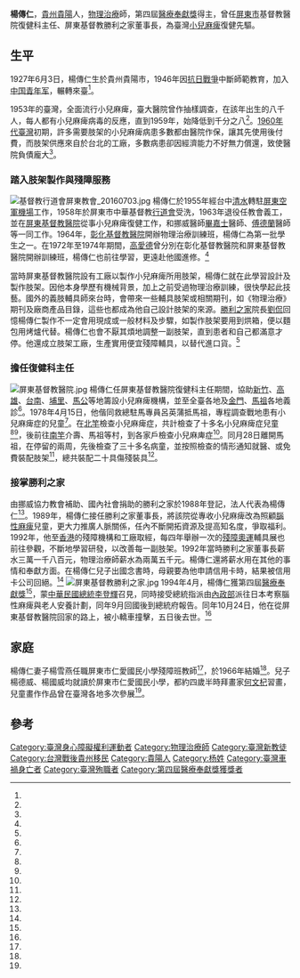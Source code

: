 {{Infobox Person
|name   =楊傳仁
|image     = 
|image_size     = 
|caption =
|birth_date  = {{birth date|1927|6|3}}
|birth_place = {{ROC-1912|貴州省}}[[貴陽市|貴陽縣]]
|death_date  ={{Death date and age|1994|10|29|1927|6|3}}
|death_place = {{ROC|台灣省}}[[屏東縣|屏東縣]][[屏東市|屏東市]]
|nationality = {{ROC}}
|occupation = 物理治療師
|alma_mater        = 
|office = 
|term_start = 
|term_end = 
|awards= 醫療奉獻獎（1994年）
|spouse = 楊雪燕
|children = 楊德威（長子）<br />楊國威（次子）
}}
'''楊傳仁'''{{BD|1927年|6月3日|1994年|10月29日|}}，[[貴州|貴州]][[貴陽|貴陽]]人，[[物理治療|物理治療]]師，第四屆[[醫療奉獻獎|醫療奉獻獎]]得主，曾任[[屏東市|屏東市]]基督教醫院復健科主任、屏東基督教勝利之家董事長，為臺灣[[小兒麻痺|小兒麻痺]]復健先驅。

==生平==
1927年6月3日，楊傳仁生於貴州貴陽市，1946年因[[抗日戰爭|抗日戰爭]]中斷師範教育，加入[[中国青年军|中国青年军]]，輾轉來臺<ref name="治療史"/>。

1953年的臺灣，全面流行小兒麻痺，臺大醫院曾作抽樣調查，在該年出生的八千人，每人都有小兒麻痺病毒的反應，直到1959年，始降低到千分之八<ref name="馬祖2"/>。[[1960年代臺灣|1960年代臺灣]]初期，許多需要肢架的小兒麻痺病患多數都由醫院作保，讓其先使用後付費，而肢架供應來自於台北的工廠，多數病患卻因經濟能力不好無力償還，致使醫院負債龐大<ref name="治療史"/>。

===踏入肢架製作與殘障服務===
[[File:基督教行道會屏東教會_20160703.jpg|thumb]]
楊傳仁於1955年經台中[[清水區_(臺中市)|清水]]轉駐[[屏東機場|屏東空軍機場]]工作，1958年於屏東市中華基督教[[行道會|行道會]]受洗，1963年退役任教會義工，並在[[屏東基督教醫院|屏東基督教醫院]]從事小兒麻痺復健工作，和挪威醫師[[畢嘉士|畢嘉士]]醫師、[[傅德蘭|傅德蘭]]醫師等一同工作。1964年，[[彰化基督教醫院|彰化基督教醫院]]開辦物理治療訓練班，楊傳仁為第一批學生之一。在1972年至1974年期間，[[高愛德|高愛德]]曾分別在彰化基督教醫院和屏東基督教醫院開辦訓練班，楊傳仁也前往學習，更遠赴他國進修。<ref name="治療史"/>

當時屏東基督教醫院設有工廠以製作小兒麻痺所用肢架，楊傳仁就在此學習設計及製作肢架。因他本身學歷有機械背景，加上之前受過物理治療訓練，很快學起此技藝。國外的義肢輔具師來台時，會帶來一些輔具肢架或相關期刊，如《物理治療》期刊及廠商產品目錄，這些也都成為他自己設計肢架的來源。[[勝利之家|勝利之家]]院長[[劉侃_(臺灣)|劉侃]]回憶楊傳仁製作不一定會用現成或一般材料及步驟，如製作肢架要用到烘箱，便以麵包用烤爐代替。楊傳仁也會不厭其煩地調整一副肢架，直到患者和自己都滿意才停。他還成立肢架工廠，生產實用便宜殘障輔具，以替代進口貨。<ref name="治療史"/>

===擔任復健科主任===
[[File:屏東基督教醫院.jpg|thumb]]
楊傳仁任屏東基督教醫院復健科主任期間，協助[[新竹|新竹]]、[[高雄|高雄]]、[[台南|台南]]、[[埔里|埔里]]、[[馬公|馬公]]等地籌設小兒麻痺機構，並至全臺各地及[[金門|金門]]、[[馬祖|馬祖]]各地義診<ref name="治療史"/>。1978年4月15日，他偕同救總駐馬專員呂英蒲抵馬祖，專程調查戰地患有小兒麻痺症的兒童<ref name="馬祖"/>。在[[北竿|北竿]]檢查小兒麻痺症，共計檢查了十多名小兒麻痺症兒童<ref name="馬祖3"/><ref name="馬祖4"/>，後前往[[南竿|南竿]]介壽、馬祖等村，到各家戶檢查小兒麻庳症<ref name="馬祖5"/>。同月28日離開馬祖，在停留的兩周，先後檢查了三十多名病童，並按照檢查的情形通知就醫、或免費裝配肢架<ref name="馬祖6"/>，總共裝配二十具傷殘裝具<ref name="馬祖7"/>。

===接掌勝利之家===
由挪威協力教會補助、國內社會捐助的勝利之家於1988年登記，法人代表為楊傳仁<ref name="勝利之家"/>。1989年，楊傳仁接任勝利之家董事長，將該院從專收小兒麻痺改為照顧[[腦性麻痺|腦性麻痺]]兒童，更大力推廣人脈關係，任內不斷開拓資源及提高知名度，爭取福利。1992年，他至[[香港|香港]]的殘障機構和工廠取經，每四年舉辦一次的[[殘障奧運|殘障奧運]]輔具展也前往參觀，不斷地學習研發，以改善每一副肢架。1992年當時勝利之家董事長薪水三萬一千八百元，物理治療師薪水為兩萬五千元。楊傳仁還將薪水用在其他的事情和奉獻方面。在楊傳仁兒子出國念書時，母親要為他申請信用卡時，結果被信用卡公司回絕。<ref name="治療史"/>
[[File:屏東基督教勝利之家.jpg|thumb]]
1994年4月，楊傳仁獲第四屆[[醫療奉獻獎|醫療奉獻獎]]<ref name="厚生基金會"/>，蒙[[中華民國總統|中華民國總統]][[李登輝|李登輝]]召見，同時接受總統指派由[[中華民國內政部|內政部]]派往日本考察腦性麻痺與老人安養計劃，同年9月回國後到總統府報告。同年10月24日，他在從屏東基督教醫院回家的路上，被小轎車撞擊，五日後去世。<ref name="治療史"/>

==家庭==
楊傳仁妻子楊雪燕任職屏東市仁愛國民小學殘障班教師<ref name="馬祖8"/>，於1966年結婚<ref name="治療史"/>。兒子楊德威、楊國威均就讀於屏東市仁愛國民小學，都約四歲半時拜畫家[[何文杞|何文杞]]習畫，兒童畫作作品曾在臺灣各地多次參展<ref name="馬祖8"/>。

==參考==
{{portal box|人物|台灣|醫學|基督教|身心障礙}}
{{reflist|2|refs=

<ref name="勝利之家">{{Cite web|url=http://foundations.olc.tw/foundations/view/556bc30c-de74-444c-b7a6-2a1dacb5b862|title=財團法人屏東基督教勝利之家|language=zh-tw|publisher=社團/財團法人資料檢索|author=|date=|accessdate=2015-12-12|deadurl=yes|archiveurl=https://web.archive.org/web/20151222120202/http://foundations.olc.tw/foundations/view/556bc30c-de74-444c-b7a6-2a1dacb5b862|archivedate=2015-12-22}}</ref>

<ref name="治療史">{{cite book |author=|title=《臺灣物理治療數位博物館之物理治療史》|chapter=〈楊傳仁先生：台灣小兒麻痺先驅〉|date=|publisher=國立臺灣大學醫學院物理治療學系暨研究所|location=台灣|language=zh-tw|isbn=}}</ref>

<ref name="厚生基金會">{{Cite web|url=http://www.hwe.org.tw/award_winners_4.asp|title=第四屆醫療奉獻獎 - 得獎名單|language=zh-tw|publisher=財團法人厚生基金會|author=|date=|accessdate=2015-12-12|archive-date=2019-06-09|archive-url=https://web.archive.org/web/20190609070623/http://www.hwe.org.tw/award_winners_4.asp|dead-url=no}}</ref>

<ref name="馬祖">{{Cite news|url=http://data.matsu-news.gov.tw/content.php?SNO=063877|title=救總駐馬祖呂專員 邀楊大夫來馬 調查麻痺兒童|language=zh-tw|publisher=《馬祖日報》|author=|date=1978-04-16|accessdate=2015-12-11}}{{Dead link|date=2019年11月 |bot=InternetArchiveBot |fix-attempted=yes }}</ref>


<ref name="馬祖2">{{Cite news|url=http://data.matsu-news.gov.tw/content.php?SNO=063889|title=楊主任談小兒麻庳症只可預防不能治 雖不如癌症那樣駭人 但仍可奪人性命|language=zh-tw|publisher=《馬祖日報》|author=楊傳仁|date=1978-04-17|accessdate=2015-12-11}}{{Dead link|date=2019年11月 |bot=InternetArchiveBot |fix-attempted=yes }}</ref>

<ref name="馬祖3">{{Cite news|url=http://data.matsu-news.gov.tw/content.php?SNO=063925|title=楊傳仁至北竿 檢查小兒麻痺|language=zh-tw|publisher=《馬祖日報》|author=|date=1978-04-19|accessdate=2015-12-11|archive-url=https://web.archive.org/web/20160304122959/http://data.matsu-news.gov.tw/content.php?SNO=063925|archive-date=2016-03-04|dead-url=yes}}</ref>


<ref name="馬祖4">{{Cite news|url=http://data.matsu-news.gov.tw/content.php?SNO=063927|title=女童陳春燕不良於行 決不向命運低頭 每天持枴杖上學 毅力極堅強感人|language=zh-tw|publisher=《馬祖日報》|author=|date=1978-04-19|accessdate=2015-12-11|archive-url=https://web.archive.org/web/20160304124453/http://data.matsu-news.gov.tw/content.php?SNO=063927|archive-date=2016-03-04|dead-url=yes}}</ref>

<ref name="馬祖5">{{Cite news|url=http://data.matsu-news.gov.tw/content.php?SNO=063965|title=楊傳仁主任呼籲 各村如有未檢小兒麻痺病童 速往衛生院受檢人|language=zh-tw|publisher=《馬祖日報》|author=|date=1978-04-21|accessdate=2015-12-11}}{{Dead link|date=2019年11月 |bot=InternetArchiveBot |fix-attempted=yes }}</ref>

<ref name="馬祖6">{{Cite news|url=http://data.matsu-news.gov.tw/content.php?SNO=064094|title=完成小兒麻痺檢查 楊傳仁昨返台 將按病情通知就醫|language=zh-tw|publisher=《馬祖日報》|author=|date=1978-04-29|accessdate=2015-12-11|archive-url=https://web.archive.org/web/20160304130054/http://data.matsu-news.gov.tw/content.php?SNO=064094|archive-date=2016-03-04|dead-url=yes}}</ref>

<ref name="馬祖7">{{Cite news|url=http://data.matsu-news.gov.tw/content.php?SNO=077960|title=連江縣年度重大施政 縣政府公佈績效 顯示成果極輝煌|language=zh-tw|publisher=《馬祖日報》|author=|date=1978-06-26|accessdate=2015-12-11|archive-url=https://web.archive.org/web/20160304124033/http://data.matsu-news.gov.tw/content.php?SNO=077960|archive-date=2016-03-04|dead-url=yes}}</ref>

<ref name="馬祖8">{{Cite news|url=http://data.matsu-news.gov.tw/content.php?SNO=063989|title=楊傳仁應社教館要求 提供兩子油畫 將辦一次展覽|language=zh-tw|publisher=《馬祖日報》|author=|date=1978-04-22|accessdate=2015-12-11}}{{Dead link|date=2019年11月 |bot=InternetArchiveBot |fix-attempted=yes }}</ref>
}}

[[Category:臺灣身心障礙權利運動者|Category:臺灣身心障礙權利運動者]]
[[Category:物理治療師|Category:物理治療師]]
[[Category:臺灣新教徒|Category:臺灣新教徒]]
[[Category:台灣戰後貴州移民|Category:台灣戰後貴州移民]]
[[Category:貴陽人|Category:貴陽人]]
[[Category:杨姓|Category:杨姓]]
[[Category:臺灣車禍身亡者|Category:臺灣車禍身亡者]]
[[Category:臺灣殉職者|Category:臺灣殉職者]]
[[Category:第四屆醫療奉獻獎獲獎者|Category:第四屆醫療奉獻獎獲獎者]]